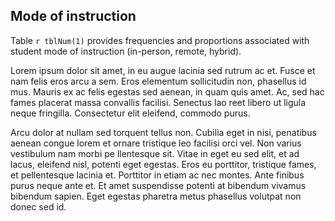 ## Mode of instruction

Table `r tblNum(1)` provides frequencies and proportions associated with student
mode of instruction (in-person, remote, hybrid).

Lorem ipsum dolor sit amet, in eu augue lacinia sed rutrum ac et. Fusce et nam
felis eros arcu a sem. Eros elementum sollicitudin non, phasellus id mus. Mauris
ex ac felis egestas sed aenean, in quam quis amet. Ac, sed hac fames placerat
massa convallis facilisi. Senectus lao reet libero ut ligula neque fringilla.
Consectetur elit eleifend, commodo purus.

Arcu dolor at nullam sed torquent tellus non. Cubilia eget in nisi, penatibus aenean
congue lorem et ornare tristique leo facilisi orci vel. Non varius vestibulum nam
morbi pe llentesque sit. Vitae in eget eu sed elit, et ad lacus, eleifend nisl,
potenti eget egestas. Eros eu porttitor, tristique fames, et pellentesque lacinia
et. Porttitor in etiam ac nec montes. Ante finibus purus neque ante et. Et amet
suspendisse potenti at bibendum vivamus bibendum sapien. Eget egestas pharetra
metus phasellus volutpat non donec sed id.
